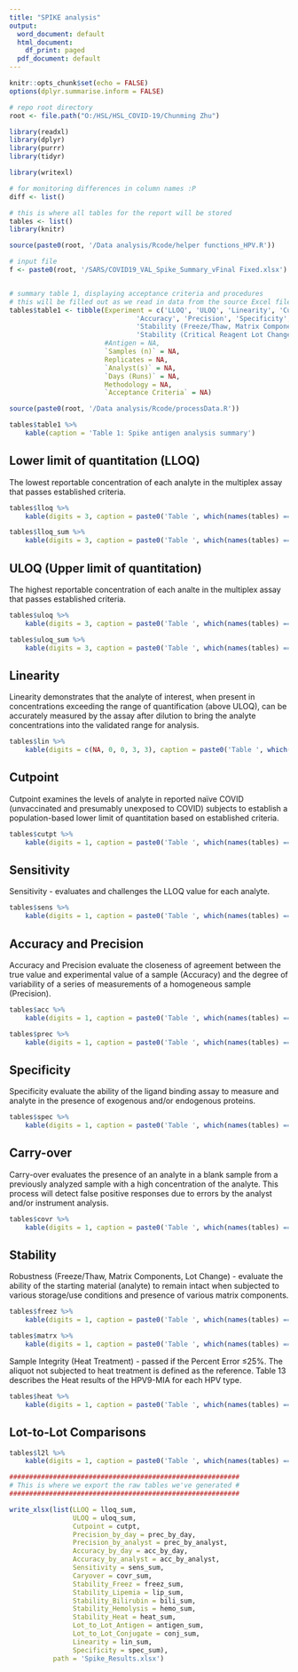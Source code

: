 ```yaml
---
title: "SPIKE analysis"
output:
  word_document: default
  html_document:
    df_print: paged
  pdf_document: default
---
```


```r
knitr::opts_chunk$set(echo = FALSE)
options(dplyr.summarise.inform = FALSE)

# repo root directory
root <- file.path("O:/HSL/HSL_COVID-19/Chunming Zhu")

library(readxl)
library(dplyr)
library(purrr)
library(tidyr)

library(writexl)

# for monitoring differences in column names :P
diff <- list()

# this is where all tables for the report will be stored
tables <- list()
library(knitr)

source(paste0(root, '/Data analysis/Rcode/helper functions_HPV.R'))

# input file
f <- paste0(root, '/SARS/COVID19_VAL_Spike_Summary_vFinal Fixed.xlsx')


# summary table 1, displaying acceptance criteria and procedures
# this will be filled out as we read in data from the source Excel file
tables$table1 <- tibble(Experiment = c('LLOQ', 'ULOQ', 'Linearity', 'Cutpoint', 'Sensitivity (LLOQ Challenge)',
                                'Accuracy', 'Precision', 'Specificity', 'Carry-over', 
                                'Stability (Freeze/Thaw, Matrix Components, Sample Integrity)',
                                'Stability (Critical Reagent Lot Change)'),
                        #Antigen = NA,
                        `Samples (n)` = NA,
                        Replicates = NA,
                        `Analyst(s)` = NA,
                        `Days (Runs)` = NA,
                        Methodology = NA,
                        `Acceptance Criteria` = NA)

source(paste0(root, '/Data analysis/Rcode/processData.R'))
```

```r
tables$table1 %>%
    kable(caption = 'Table 1: Spike antigen analysis summary')
```


## Lower limit of quantitation (LLOQ)

The lowest reportable concentration of each analyte in the multiplex assay that passes established criteria.

```r
tables$lloq %>%
    kable(digits = 3, caption = paste0('Table ', which(names(tables) == 'lloq'), ': The lowest concentration for each sample, assay and analyst, based on the Percent Error ≤ 50% and within Dilution CV (replicates) ≤ 30%. The concentration units are represented as Arbitrary Units (AU)/mL.'))
```

```r
tables$lloq_sum %>%
    kable(digits = 3, caption = paste0('Table ', which(names(tables) == 'lloq_sum'), ': Statistics describing LLOQ statistics for each assay. The concentration units are represented as Arbitrary Units (AU)/mL.'))
```


## ULOQ (Upper limit of quantitation)

The highest reportable concentration of each analte in the multiplex assay that passes established criteria.

```r
tables$uloq %>%
    kable(digits = 3, caption = paste0('Table ', which(names(tables) == 'uloq'), ': The highest concentration for each sample, assay and analyst, based on the Percent Error ≤ 50% and within Dilution CV (replicates) ≤ 30%. The concentration units are represented as Arbitrary Units (AU)/mL.'))
```

```r
tables$uloq_sum %>%
    kable(digits = 3, caption = paste0('Table ', which(names(tables) == 'uloq_sum'), ': Statistics describing ULOQ statistics for each assay. The concentration units are represented as Arbitrary Units (AU)/mL.'))
```


## Linearity

Linearity demonstrates that the analyte of interest, when present in concentrations exceeding the range of quantification (above ULOQ), can be accurately measured by the assay after dilution to bring the analyte concentrations into the validated range for analysis.

```r
tables$lin %>%
    kable(digits = c(NA, 0, 0, 3, 3), caption = paste0('Table ', which(names(tables) == 'lin'), ': Linearity statistics for each Assay, including: minimum and maximum number of replicates passing acceptance criteria (Percent Error ≤ 50% and CV ≤ 30%), and minimum and maximum correlation coefficients.'))
```

## Cutpoint

Cutpoint examines the levels of analyte in reported naïve COVID (unvaccinated and presumably unexposed to COVID) subjects to establish a population-based lower limit of quantitation based on established criteria.

```r
tables$cutpt %>%
    kable(digits = 1, caption = paste0('Table ', which(names(tables) == 'cutpt'), ': 95th percentile of the distribution of COVID naïve samples.'))
```

## Sensitivity

Sensitivity - evaluates and challenges the LLOQ value for each analyte.

```r
tables$sens %>%
    kable(digits = 1, caption = paste0('Table ', which(names(tables) == 'spec'), ': Sensitivity data. Using the criteria that the lowest concentration for each sample was based on the Percent Error ≤50% and Within Dilution CV (replicates) ≤30%.'))
```

## Accuracy and Precision

Accuracy and Precision evaluate the closeness of agreement between the true value and experimental value of a sample (Accuracy) and the degree of variability of a series of measurements of a homogeneous sample (Precision).

```r
tables$acc %>%
    kable(digits = 1, caption = paste0('Table ', which(names(tables) == 'acc'), ': Percent Error and RSD for each sample. ACC_L1 sample was defined as the true value. Percent Error ≤ 25% threshold was used to define at which concentrations the assay may be deemed accurate.'))
```

```r
tables$prec %>%
    kable(digits = 1, caption = paste0('Table ', which(names(tables) == 'prec'), ': Intra/Inter-Day and Inter-Analyst precision. Percent Error ≤ 25% threshold was used to define at which concentrations the assay may be deemed accurate.'))
```

## Specificity

Specificity evaluate the ability of the ligand binding assay to measure and analyte in the presence of exogenous and/or endogenous proteins.

```r
tables$spec %>%
    kable(digits = 1, caption = paste0('Table ', which(names(tables) == 'spec'), ': Specificity.'))
```

## Carry-over

Carry-over evaluates the presence of an analyte in a blank sample from a previously analyzed sample with a high concentration of the analyte. This process will detect false positive responses due to errors by the analyst and/or instrument analysis.

```r
tables$covr %>%
    kable(digits = 1, caption = paste0('Table ', which(names(tables) == 'covr'), ': Carry-over results for spike assay. The assay Carry-over passed if the percent error ≤25% (replicates) for both samples, and the negative sample is ≤LLOQ.'))
```

## Stability

Robustness (Freeze/Thaw, Matrix Components, Lot Change) - evaluate the ability of the starting material (analyte) to remain intact when subjected to various storage/use conditions and presence of various matrix components.

```r
tables$freez %>%
    kable(digits = 1, caption = paste0('Table ', which(names(tables) == 'freez'), ': Freeze/Thaw results. Passed if the Percent Error ≤25% (1X Freeze/thaw aliquot is the reference).'))
```

```r
tables$matrx %>%
    kable(digits = 1, caption = paste0('Table ', which(names(tables) == 'matrx'), ': Matrix Components results. Passed if the Percent Error ≤25%. The aliquot without matrix is defined as the reference.'))
```

Sample Integrity (Heat Treatment) - passed if the Percent Error ≤25%. The aliquot not subjected to heat treatment is defined as the reference. Table 13 describes the Heat results of the HPV9-MIA for each HPV type.

```r
tables$heat %>%
    kable(digits = 1, caption = paste0('Table ', which(names(tables) == 'heat'), ': Sample Integrity (Heat Treatment). Passed if the Percent Error ≤25%. The aliquot not subjected to heat treatment is defined as the reference.'))
```


## Lot-to-Lot Comparisons


```r
tables$l2l %>%
    kable(digits = 1, caption = paste0('Table ', which(names(tables) == 'l2l'), ': Critical Reagent Lot Change. Passed if the Percent Error ≤25%. Lot A is defined as the reference. The total number of seropositive results with a Percent Error ≤25% is shown. The Lot passes if 80% of the seropositive samples (ex., 26 of the 32) have a Percent Error ≤25%. All samples below the LLOQ were excluded from analysis.'))
```


```r
##########################################################
# This is where we export the raw tables we've generated #
##########################################################

write_xlsx(list(LLOQ = lloq_sum,
                ULOQ = uloq_sum,
                Cutpoint = cutpt,
                Precision_by_day = prec_by_day,
                Precision_by_analyst = prec_by_analyst,
                Accuracy_by_day = acc_by_day,
                Accuracy_by_analyst = acc_by_analyst,
                Sensitivity = sens_sum,
                Caryover = covr_sum,
                Stability_Freez = freez_sum,
                Stability_Lipemia = lip_sum,
                Stability_Bilirubin = bili_sum,
                Stability_Hemolysis = hemo_sum,
                Stability_Heat = heat_sum,
                Lot_to_Lot_Antigen = antigen_sum,
                Lot_to_Lot_Conjugate = conj_sum,
                Linearity = lin_sum,
                Specificity = spec_sum),
           path = 'Spike_Results.xlsx')

```